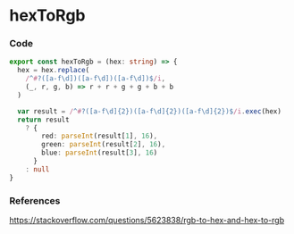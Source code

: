 
<BackTop />

# hexToRgb

### Code

```ts filename="services/utils/index.ts"
export const hexToRgb = (hex: string) => {
  hex = hex.replace(
    /^#?([a-f\d])([a-f\d])([a-f\d])$/i,
    (_, r, g, b) => r + r + g + g + b + b
  )

  var result = /^#?([a-f\d]{2})([a-f\d]{2})([a-f\d]{2})$/i.exec(hex)
  return result
    ? {
        red: parseInt(result[1], 16),
        green: parseInt(result[2], 16),
        blue: parseInt(result[3], 16)
      }
    : null
}
```

### References

https://stackoverflow.com/questions/5623838/rgb-to-hex-and-hex-to-rgb

<Comment />

